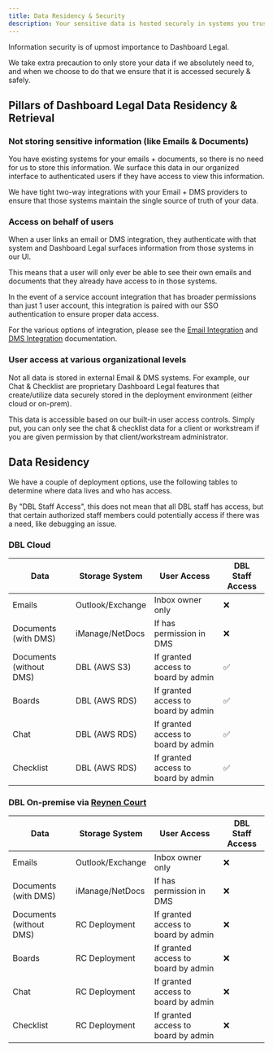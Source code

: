 ```yaml
---
title: Data Residency & Security
description: Your sensitive data is hosted securely in systems you trust
---
```


Information security is of upmost importance to Dashboard Legal.

We take extra precaution to only store your data if we absolutely need to, and when we choose to do that we ensure that it is accessed securely & safely. 


## Pillars of Dashboard Legal Data Residency & Retrieval

### Not storing sensitive information (like Emails & Documents)
You have existing systems for your emails + documents, so there is no need for us to store this information. We surface this data in our organized interface to authenticated users if they have access to view this information.

We have tight two-way integrations with your Email + DMS providers to ensure that those systems maintain the single source of truth of your data.


### Access on behalf of users
When a user links an email or DMS integration, they authenticate with that system and Dashboard Legal surfaces information from those systems in our UI.

This means that a user will only ever be able to see their own emails and documents that they already have access to in those systems.

In the event of a service account integration that has broader permissions than just 1 user account, this integration is paired with our SSO authentication to ensure proper data access.

For the various options of integration, please see the [Email Integration](../email/configuring-integrations) and [DMS Integration](../documents/imanage) documentation.

### User access at various organizational levels
Not all data is stored in external Email & DMS systems. For example, our Chat & Checklist are proprietary Dashboard Legal features that create/utilize data securely stored in the deployment environment (either cloud or on-prem).

This data is accessible based on our built-in user access controls. Simply put, you can only see the chat & checklist data for a client or workstream if you are given permission by that client/workstream administrator.


## Data Residency
We have a couple of deployment options, use the following tables to determine where data lives and who has access.

By "DBL Staff Access", this does not mean that all DBL staff has access, but that certain authorized staff members could potentially access if there was a need, like debugging an issue.

### DBL Cloud
| Data | Storage System | User Access | DBL Staff Access |
| ----------    | - | -------- | ----------- |
| Emails | Outlook/Exchange| Inbox owner only | ❌ |
| Documents (with DMS) | iManage/NetDocs | If has permission in DMS | ❌ |
| Documents (without DMS) | DBL (AWS S3) | If granted access to board by admin | ✅ |
| Boards | DBL (AWS RDS) | If granted access to board by admin | ✅ |
| Chat | DBL (AWS RDS) | If granted access to board by admin | ✅ |
| Checklist | DBL (AWS RDS) | If granted access to board by admin | ✅ |

### DBL On-premise via [Reynen Court](./on-premise-deployments)
| Data | Storage System | User Access | DBL Staff Access |
| ----------    | - | -------- | ----------- |
| Emails | Outlook/Exchange| Inbox owner only | ❌ |
| Documents (with DMS) | iManage/NetDocs | If has permission in DMS | ❌ |
| Documents (without DMS) | RC Deployment | If granted access to board by admin | ❌ |
| Boards | RC Deployment | If granted access to board by admin | ❌ |
| Chat | RC Deployment | If granted access to board by admin | ❌ |
| Checklist | RC Deployment | If granted access to board by admin | ❌ |
